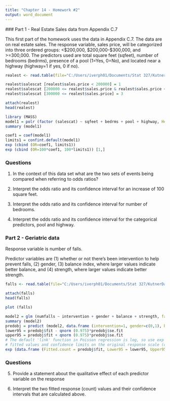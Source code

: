 ```yaml
---
title: "Chapter 14 - Homework #2"
output: word_document
---
```

  
  ### Part 1 - Real Estate Sales data from Appendix C.7
  
  This first part of the homework uses the data in Appendix C.7.  The data are on real estate sales.  The response variable, sales price, will be categorized into three ordered groups:  <$200,000, $200,000-$300,000, and >=300,000.  The predictors used are total square feet (sqfeet), number of bedrooms (bedrms), presence of a pool (1=Yes, 0=No), and located near a highway (highway=1 if yes, 0 if no).

```r
realest <- read.table(file="C:/Users/iverph01/Documents/Stat 327/KutnerData/Appendix C Data Sets/APPENC07.txt",header=F, col.names=c("ID", "sales.price", "sqfeet", "bedrms", "bathrms", "aircond", "garsize", "pool", "yrbuilt", "quality", "style", "lotsize", "highway"))

realest$salescat [realest$sales.price < 200000] = 1
realest$salescat [200000 <= realest$sales.price & realest$sales.price < 300000] = 2
realest$salescat [300000 <= realest$sales.price] = 3

attach(realest)
head(realest)

library (MASS)
model1 = polr (factor (salescat) ~ sqfeet + bedrms + pool + highway, Hess=T)
summary (model1)

coef1 = coef(model1)
limits1 = confint.default(model1)
exp (cbind (OR=coef1, limits1))
exp (cbind (OR=100*coef1, 100*limits1)) [1,]
```

### Questions

1.  In the context of this data set what are the two sets of events being compared when referring to odds ratios?



2.  Interpret the odds ratio and its confidence interval for an increase of 100 square feet.



3.  Interpret the odds ratio and its confidence interval for number of bedrooms.



4.  Interpret the odds ratio and its confidence interval for the categorical predictors, pool and highway.




### Part 2 - Geriatric data 

Response variable is number of falls.

Predictor variables are (1) whether or not there's been intervention to help prevent falls, (2) gender, (3) balance index, where larger values indicate better balance, and (4) strength, where larger values indicate better strength.

```r
falls <- read.table(file="C:/Users/iverph01/Documents/Stat 327/KutnerData/Chapter 14 Data Sets/CH14PR39.txt",header=F, col.names=c("numfalls", "intervention", "gender", "balance", "strength"))

attach(falls)
head(falls)

plot (falls)

model2 = glm (numfalls ~ intervention + gender + balance + strength, family=poisson)
summary (model2)
predobj = predict (model2, data.frame (intervention=1, gender=c(0,1), balance=60, strength=70), se.fit=T)
lower95 = predobj$fit - qnorm (0.975)*predobj$se.fit
upper95 = predobj$fit + qnorm (0.975)*predobj$se.fit
# The default 'link' function in Poisson regression is log, so use exp to put 
# fitted values and confidence limits on the original response scale (counts)
exp (data.frame (Fitted.count = predobj$fit, Lower95 = lower95, Upper95 = upper95))
```

### Questions

5.  Provide a statement about the qualitative effect of each predictor variable on the response




6.  Interpret the two fitted response (count) values and their confidence intervals that are calculated above.